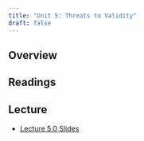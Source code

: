 ```yaml
---
title: "Unit 5: Threats to Validity"
draft: false
---
```


## Overview


## Readings


## Lecture

-   [Lecture 5.0 Slides](/unit-5/lec-5-0-slides.qmd)

